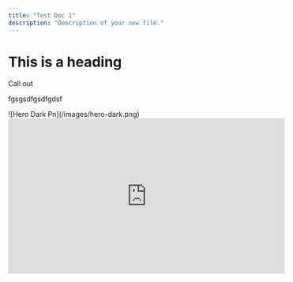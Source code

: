 ```yaml
---
title: "Test Doc 1"
description: "Description of your new file."
---
```


# This is a heading

<Info>
  Call out

  fgsgsdfgsdfgdsf
</Info>

<AccordionGroup>
  <Accordion title="Step 1" description="This is the first step" defaultOpen icon="toolbox">
    ![Hero Dark Pn](/images/hero-dark.png)
  </Accordion>
  <Accordion title="Better begins now" icon="sparkles">
    <iframe width="560" height="315" src="https://www.youtube.com/embed/2YX0IF-DU04?si=GQlLduAic3yk3LZa" title="YouTube video player" frameborder="0" allow="accelerometer; autoplay; clipboard-write; encrypted-media; gyroscope; picture-in-picture; web-share" referrerpolicy="strict-origin-when-cross-origin" allowfullscreen />
  </Accordion>
</AccordionGroup>

<AccordionGroup>
  <Accordion title="New Accordion" icon="sparkles">
    This is a section
  </Accordion>
  <Accordion title="New Accordion" icon="sparkles">
    
  </Accordion>
</AccordionGroup>